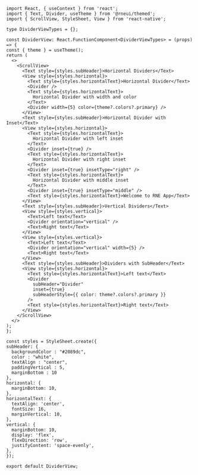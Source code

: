 ```SnackPlayer name=RNE Divider
import React, { useContext } from 'react';
import { Text, Divider, useTheme } from '@rneui/themed';
import { ScrollView, StyleSheet, View } from 'react-native';

type DividerViewTypes = {};

const DividerView: React.FunctionComponent<DividerViewTypes> = (props) => {
const { theme } = useTheme();
return (
  <>
    <ScrollView>
      <Text style={styles.subHeader}>Horizontal Dividers</Text>
      <View style={styles.horizontal}>
        <Text style={styles.horizontalText}>Horizontal Divider</Text>
        <Divider />
        <Text style={styles.horizontalText}>
          Horizontal Divider with width and color
        </Text>
        <Divider width={5} color={theme?.colors?.primary} />
      </View>
      <Text style={styles.subHeader}>Horizontal Divider with Inset</Text>
      <View style={styles.horizontal}>
        <Text style={styles.horizontalText}>
          Horizontal Divider with left inset
        </Text>
        <Divider inset={true} />
        <Text style={styles.horizontalText}>
          Horizontal Divider with right inset
        </Text>
        <Divider inset={true} insetType="right" />
        <Text style={styles.horizontalText}>
          Horizontal Divider with middle inset
        </Text>
        <Divider inset={true} insetType="middle" />
        <Text style={styles.horizontalText}>Welcome to RNE App</Text>
      </View>
      <Text style={styles.subHeader}>Vertical Dividers</Text>
      <View style={styles.vertical}>
        <Text>Left text</Text>
        <Divider orientation="vertical" />
        <Text>Right text</Text>
      </View>
      <View style={styles.vertical}>
        <Text>Left text</Text>
        <Divider orientation="vertical" width={5} />
        <Text>Right text</Text>
      </View>
      <Text style={styles.subHeader}>Dividers with SubHeader</Text>
      <View style={styles.horizontal}>
        <Text style={styles.horizontalText}>Left text</Text>
        <Divider
          subHeader="Divider"
          inset={true}
          subHeaderStyle={{ color: theme?.colors?.primary }}
        />
        <Text style={styles.horizontalText}>Right text</Text>
      </View>
    </ScrollView>
  </>
);
};

const styles = StyleSheet.create({
subHeader: {
  backgroundColor : "#2089dc",
  color : "white",
  textAlign : "center",
  paddingVertical : 5,
  marginBottom : 10
},
horizontal: {
  marginBottom: 10,
},
horizontalText: {
  textAlign: 'center',
  fontSize: 16,
  marginVertical: 10,
},
vertical: {
  marginBottom: 10,
  display: 'flex',
  flexDirection: 'row',
  justifyContent: 'space-evenly',
},
});

export default DividerView;
```
